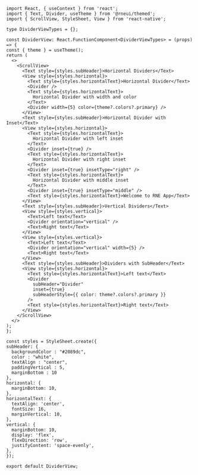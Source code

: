 ```SnackPlayer name=RNE Divider
import React, { useContext } from 'react';
import { Text, Divider, useTheme } from '@rneui/themed';
import { ScrollView, StyleSheet, View } from 'react-native';

type DividerViewTypes = {};

const DividerView: React.FunctionComponent<DividerViewTypes> = (props) => {
const { theme } = useTheme();
return (
  <>
    <ScrollView>
      <Text style={styles.subHeader}>Horizontal Dividers</Text>
      <View style={styles.horizontal}>
        <Text style={styles.horizontalText}>Horizontal Divider</Text>
        <Divider />
        <Text style={styles.horizontalText}>
          Horizontal Divider with width and color
        </Text>
        <Divider width={5} color={theme?.colors?.primary} />
      </View>
      <Text style={styles.subHeader}>Horizontal Divider with Inset</Text>
      <View style={styles.horizontal}>
        <Text style={styles.horizontalText}>
          Horizontal Divider with left inset
        </Text>
        <Divider inset={true} />
        <Text style={styles.horizontalText}>
          Horizontal Divider with right inset
        </Text>
        <Divider inset={true} insetType="right" />
        <Text style={styles.horizontalText}>
          Horizontal Divider with middle inset
        </Text>
        <Divider inset={true} insetType="middle" />
        <Text style={styles.horizontalText}>Welcome to RNE App</Text>
      </View>
      <Text style={styles.subHeader}>Vertical Dividers</Text>
      <View style={styles.vertical}>
        <Text>Left text</Text>
        <Divider orientation="vertical" />
        <Text>Right text</Text>
      </View>
      <View style={styles.vertical}>
        <Text>Left text</Text>
        <Divider orientation="vertical" width={5} />
        <Text>Right text</Text>
      </View>
      <Text style={styles.subHeader}>Dividers with SubHeader</Text>
      <View style={styles.horizontal}>
        <Text style={styles.horizontalText}>Left text</Text>
        <Divider
          subHeader="Divider"
          inset={true}
          subHeaderStyle={{ color: theme?.colors?.primary }}
        />
        <Text style={styles.horizontalText}>Right text</Text>
      </View>
    </ScrollView>
  </>
);
};

const styles = StyleSheet.create({
subHeader: {
  backgroundColor : "#2089dc",
  color : "white",
  textAlign : "center",
  paddingVertical : 5,
  marginBottom : 10
},
horizontal: {
  marginBottom: 10,
},
horizontalText: {
  textAlign: 'center',
  fontSize: 16,
  marginVertical: 10,
},
vertical: {
  marginBottom: 10,
  display: 'flex',
  flexDirection: 'row',
  justifyContent: 'space-evenly',
},
});

export default DividerView;
```
